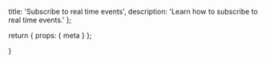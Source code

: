   title: 'Subscribe to real time events',
  description:
    'Learn how to subscribe to real time events.'
};

  return {
    props: {
      meta
    }
  };

}
